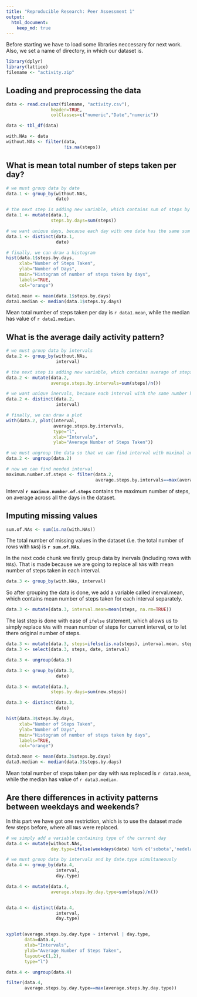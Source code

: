 ```yaml
---
title: "Reproducible Research: Peer Assessment 1"
output: 
  html_document:
    keep_md: true
---
```


Before starting we have to load some libraries neccessary for next work. Also, we set a name of directory, in which our dataset is.
```r
library(dplyr)
library(lattice)
filename <- "activity.zip"
```


## Loading and preprocessing the data
```r

data <- read.csv(unz(filename, "activity.csv"),
                 header=TRUE,
                 colClasses=c("numeric","Date","numeric"))

data <- tbl_df(data)

with.NAs <- data
without.NAs <- filter(data,
                      !is.na(steps))
```


## What is mean total number of steps taken per day?
```r

# we must group data by date
data.1 <- group_by(without.NAs,
                   date)

# the next step is adding new variable, which contains sum of steps by days
data.1 <- mutate(data.1,
                 steps.by.days=sum(steps))

# we want unique days, because each day with one date has the same sum of steps  
data.1 <- distinct(data.1,
                   date)

# finally, we can draw a histogram
hist(data.1$steps.by.days,
     xlab="Number of Steps Taken",
     ylab="Number of Days",
     main="Histogram of number of steps taken by days",
     labels=TRUE,
     col="orange")

data1.mean <- mean(data.1$steps.by.days)
data1.median <- median(data.1$steps.by.days)
```
Mean total number of steps taken per day is `r data1.mean`, while the median has value of `r data1.median`.


## What is the average daily activity pattern?
```r

# we must group data by intervals
data.2 <- group_by(without.NAs,
                   interval)

# the next step is adding new variable, which contains average of steps by intervals
data.2 <- mutate(data.2,
                 average.steps.by.intervals=sum(steps)/n())

# we want unique inervals, because each interval with the same number has the same average of steps  
data.2 <- distinct(data.2,
                   interval)

# finally, we can draw a plot
with(data.2, plot(interval,
                  average.steps.by.intervals,
                  type="l",
                  xlab="Intervals",
                  ylab="Average Number of Steps Taken"))

# we must ungroup the data so that we can find interval with maximal average steps taken
data.2 <- ungroup(data.2)

# now we can find needed interval
maximum.number.of.steps <- filter(data.2,
                                  average.steps.by.intervals==max(average.steps.by.intervals))$interval
```
Interval **`r maximum.number.of.steps`** contains the maximum number of steps, on average across all the days in the dataset.


## Imputing missing values
```r
sum.of.NAs <- sum(is.na(with.NAs))
```
The total number of missing values in the dataset (i.e. the total number of rows with `NA`s) is **`r sum.of.NAs`**.

In the next code chunk we firstly group data by inervals (including rows with `NA`s). That is made because we are going to replace all `NA`s with mean number of steps taken in each interval.
```r
data.3 <- group_by(with.NAs, interval)
```

So after grouping the data is done, we add a variable called inerval.mean, which contains mean number of steps taken for each interval separately.
```r
data.3 <- mutate(data.3, interval.mean=mean(steps, na.rm=TRUE))
```

The last step is done with ease of `ifelse` statement, which allows us to simply replace `NA`s with mean number of steps for current interval, or to let there original number of steps.
```r
data.3 <- mutate(data.3, steps=ifelse(is.na(steps), interval.mean, steps))
data.3 <- select(data.3, steps, date, interval)
```


```r
data.3 <- ungroup(data.3)

data.3 <- group_by(data.3,
                   date)

data.3 <- mutate(data.3,
                 steps.by.days=sum(new.steps))

data.3 <- distinct(data.3,
                   date)

hist(data.3$steps.by.days,
     xlab="Number of Steps Taken",
     ylab="Number of Days",
     main="Histogram of number of steps taken by days",
     labels=TRUE,
     col="orange")

data3.mean <- mean(data.3$steps.by.days)
data3.median <- median(data.3$steps.by.days)

```
Mean total number of steps taken per day with `NA`s replaced is `r data3.mean`, while the median has value of `r data3.median`.


## Are there differences in activity patterns between weekdays and weekends?
In this part we have got one restriction, which is to use the dataset made few steps before, where all `NA`s were replaced.
```r

# we simply add a variable containing type of the current day
data.4 <- mutate(without.NAs,
                 day.type=ifelse(weekdays(date) %in% c('sobota','nedela'),'weekend','weekday'))

# we must group data by intervals and by date.type simultaneously
data.4 <- group_by(data.4,
                   interval,
                   day.type)

data.4 <- mutate(data.4,
                 average.steps.by.day.type=sum(steps)/n())


data.4 <- distinct(data.4,
                   interval,
                   day.type)


xyplot(average.steps.by.day.type ~ interval | day.type,
       data=data.4,
       xlab="Intervals",
       ylab="Average Number of Steps Taken",
       layout=c(1,2),
       type="l")

data.4 <- ungroup(data.4)

filter(data.4,
       average.steps.by.day.type==max(average.steps.by.day.type))
```